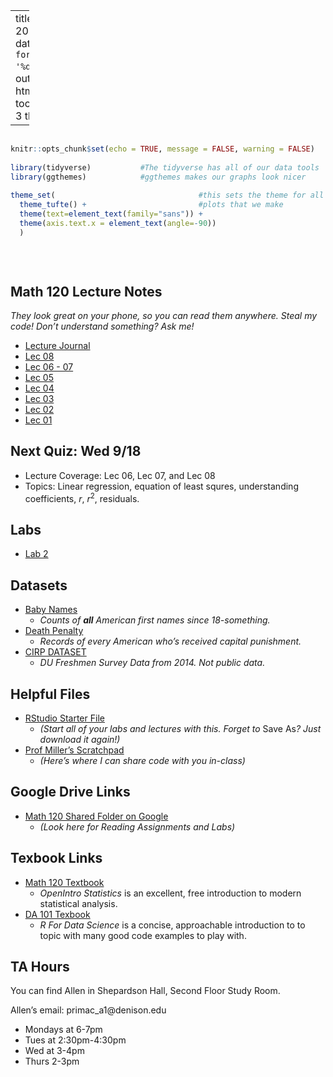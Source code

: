 
---
title: "Math 120 Fall 2019 Homepage"
date: "Updated: `r format(Sys.time(), '%d %B, %Y')`"
output: 
  html_document:
    toc: true
    toc_depth: 3
    theme: yeti

      
  
---

```r

                                                                          #
knitr::opts_chunk$set(echo = TRUE, message = FALSE, warning = FALSE)      #
                                                                          #
library(tidyverse)           #The tidyverse has all of our data tools     #
library(ggthemes)            #ggthemes makes our graphs look nicer        #
                                                                          # 
theme_set(                                #this sets the theme for all    #
  theme_tufte() +                         #plots that we make             #
  theme(text=element_text(family="sans")) + 
  theme(axis.text.x = element_text(angle=-90))                            #
  )                                                                       #
                                                                          #
                                                                          #
                                                                          #

```



## Math 120 Lecture Notes
*They look great on your phone, so you can read them anywhere.  Steal my code!  Don't understand something?  Ask me!*

- [Lecture Journal](https://millera2.github.io/Math-120/Math-120-Lecture-Journal.html)
- [Lec 08](https://millera2.github.io/Math-120/Math-120-Lec-08.html)
- [Lec 06 - 07](https://millera2.github.io/Math-120/Math-120-Lec-07.html)
- [Lec 05](https://millera2.github.io/Math-120/Math-120-Lec-05.html)
- [Lec 04](https://millera2.github.io/Math-120/Math-120-Lec-04.html)
- [Lec 03 ](https://millera2.github.io/Math-120/Math-120-Lec-03.html)
- [Lec 02 ](https://millera2.github.io/Math-120/Math-120-Lec-02.html)
- [Lec 01 ](https://millera2.github.io/Math-120/Math-120-Lec-01.html)


## Next Quiz: Wed 9/18

- Lecture Coverage:  Lec 06, Lec 07, and Lec 08
- Topics:  Linear regression, equation of least squres, understanding coefficients, $r$, $r^2$, residuals.

## Labs

- [Lab 2](https://millera2.github.io/Math-120/Math-120-Lab-2.html)

## Datasets


- [Baby Names](https://drive.google.com/file/d/1W5baem_xOJ9SVlaD_QHnXNdfA9dtBXaS/view?usp=sharing)
  - *Counts of **all** American first names since 18-something.*
- [Death Penalty](https://millera2.github.io/Data/death-penalty-data.csv)
  - *Records of every American who's received capital punishment.*
- [CIRP DATASET](https://drive.google.com/file/d/1-FxOfb3-Hm8DPKSpkqlHGZ91154xMW4s/view?usp=sharing)
  - *DU Freshmen Survey Data from 2014.  Not public data.*

## Helpful Files

- [RStudio Starter File](https://drive.google.com/file/d/11BeqynZbBAKSgezmbSkNVZTcK_05EuEY/view?usp=sharing)
  - *(Start all of your labs and lectures with this.  Forget to* Save As*? Just download it again!)*

- [Prof Miller's Scratchpad](https://docs.google.com/document/d/1oSEe98j0aBPkbYyuubEn5ON4mjph3uOzIbeskYLC0y0/edit?usp=sharing)
  - *(Here's where I can share code with you in-class)*

## Google Drive Links

- [Math 120 Shared Folder on Google](https://drive.google.com/drive/folders/1SaRW5G78k-eVFIENuAk0qzmJFHd7SRPa?usp=sharing)
  - *(Look here for Reading Assignments and Labs)*

## Texbook Links

- [Math 120 Textbook](https://www.openintro.org/stat/textbook.php?stat_book=os)
  - *OpenIntro Statistics* is an excellent, free introduction to modern statistical analysis.
- [DA 101 Texbook](https://r4ds.had.co.nz)
  - *R For Data Science* is a concise, approachable introduction to to topic with many good code examples to play with.

## TA Hours

You can find Allen in Shepardson Hall, Second Floor Study Room.  

Allen's email: primac_a1@denison.edu

- Mondays at 6-7pm
- Tues at 2:30pm-4:30pm
- Wed at 3-4pm
- Thurs 2-3pm


